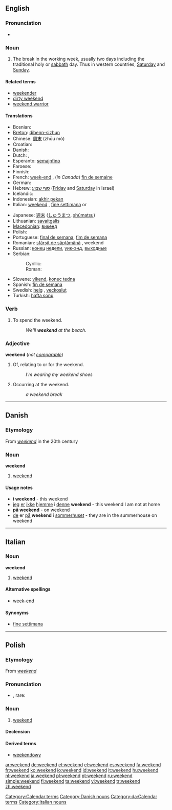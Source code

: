 {{wikipedia|Weekend}}
==English==

===Pronunciation===
{{rfp}}
<!-- 
* {{a|US}} {{IPA|/ˈwiːkend/}}
-->
* {{audio|en-us-weekend.ogg|Audio (US)}}

===Noun===
{{en-noun}}

# The break in the working week, usually two days including the traditional holy or [[sabbath]] day. Thus in western countries, [[Saturday]] and [[Sunday]].

====Related terms====
* [[weekender]]
* [[dirty weekend]]
* [[weekend warrior]]

====Translations====
{{top}}
* Bosnian: {{t-|bs|vikend|m}}
* [[Breton]]: [[dibenn-sizhun]] {{m}}
* Chinese: [[周末]] (zhōu mò)
* Croatian: {{t-|hr|vikend|m}}
* Danish: {{t-|da|weekend|c}}
* Dutch: {{t+|nl|weekend|n}}, {{t+|nl|weekeinde|n}}
* Esperanto: [[semajnfino]]
* Faroese: {{t-|fo|vikuskifti|n|xs=Faroese}}
* Finnish: {{t+|fi|viikonloppu}}
* French: [[week-end]] {{m}}, (''in Canada'') [[fin de semaine]] {{f}}
* German: {{t+|de|Wochenende|n}}
* Hebrew: [[סוף שבוע]] {{m}} ([[Friday]] and [[Saturday]] in Israel)
* Icelandic: {{t+|is|helgi|f}}
* Indonesian: [[akhir pekan]]
* Italian: [[weekend#Italian|weekend]] {{m}}, [[fine settimana]] {{m}} or {{f}}
{{mid}}
* Japanese: [[週末]] ([[しゅうまつ]], [[shūmatsu]])
* Lithuanian: [[savaitgalis]] {{m}}
* [[Macedonian]]: [[викенд]] {{m}}
* Polish: {{l|pl|weekend}} {{m}}
* Portuguese: [[final de semana]], [[fim de semana]]
* Romanian: [[sfârşit de săptămână]] {{n}}, weekend {{n}}
* Russian: [[конец]] [[неделя|недели]], [[уик-энд]], [[выходные]]
* Serbian:
*: Cyrillic: {{t-|sr|викенд|m|sc=Cyrl}}
*: Roman: {{t-|sr|vikend|m}}
* Slovene: [[vikend]], [[konec tedna]]
* Spanish: [[fin de semana]] {{m}}
* Swedish: [[helg]] {{c}}, [[veckoslut]] {{n}}
* Turkish: [[hafta sonu]]
{{bottom}}

===Verb===
{{en-verb}}

# To spend the weekend.
#: ''We'll '''weekend''' at the beach.''

===Adjective===
'''weekend''' (''not [[comparable]]'')

# Of, relating to or for the weekend.
#: ''I'm wearing my weekend shoes''
# Occurring at the weekend.
#: ''a weekend break''

[[Category:Calendar terms]]

----

==Danish==

===Etymology===
From {{E.|da}} ''[[#English|weekend]]'' in the 20th century

===Noun===
'''weekend''' {{c}}

# [[weekend#English|weekend]]

====Usage notes====
* '''i weekend''' - this weekend
* [[jeg]] [[er]] [[ikke]] [[hjemme]] i [[denne]] '''weekend''' - this weekend I am not at home
* '''på weekend''' - on weekend
* [[de]] er [[på]] '''weekend''' i [[sommerhus]]et - they are in the summerhouse on weekend

[[Category:Danish nouns]]
[[Category:da:Calendar terms]]

----

==Italian==

===Noun===
'''weekend''' {{m}} {{inv}}

# [[weekend#English|weekend]]

====Alternative spellings====
* [[week-end#Italian|week-end]]

====Synonyms====
* [[fine settimana]]

[[Category:Italian nouns]]
----
==Polish==

===Etymology===
From {{E.|pl}} ''[[#English|weekend]]''

===Pronunciation===
* {{IPA|/ˈwikɛn̪t̪/|lang=pl}}, rare: {{IPAchar|/ˈwikɛn̪d̪/}}

===Noun===
{{infl|pl|noun|g=m}}

# [[#English|weekend]]

====Declension====
{{pl-decl-noun
|weekend|weekendy
|weekendu|weekendów
|weekendowi|weekendom
|weekend|weekendy
|weekendem|weekendami
|weekendzie|weekendach
|weekendzie|weekendy
}}

====Derived terms====
*[[weekendowy]]

[[ar:weekend]]
[[de:weekend]]
[[et:weekend]]
[[el:weekend]]
[[es:weekend]]
[[fa:weekend]]
[[fr:weekend]]
[[ko:weekend]]
[[io:weekend]]
[[id:weekend]]
[[it:weekend]]
[[hu:weekend]]
[[nl:weekend]]
[[ja:weekend]]
[[pl:weekend]]
[[pt:weekend]]
[[ru:weekend]]
[[simple:weekend]]
[[fi:weekend]]
[[ta:weekend]]
[[vi:weekend]]
[[tr:weekend]]
[[zh:weekend]]